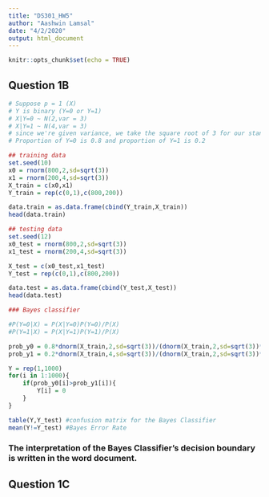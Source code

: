 ```yaml
---
title: "DS301_HW5"
author: "Aashwin Lamsal"
date: "4/2/2020"
output: html_document
---
```


```r
knitr::opts_chunk$set(echo = TRUE)
```

## Question 1B

```r
# Suppose p = 1 (X)
# Y is binary (Y=0 or Y=1)
# X|Y=0 ~ N(2,var = 3)
# X|Y=1 ~ N(4,var = 3)
# since we're given variance, we take the square root of 3 for our standard deviation to use in rnorm
# Proportion of Y=0 is 0.8 and proportion of Y=1 is 0.2

## training data
set.seed(10)
x0 = rnorm(800,2,sd=sqrt(3))
x1 = rnorm(200,4,sd=sqrt(3))
X_train = c(x0,x1)
Y_train = rep(c(0,1),c(800,200))

data.train = as.data.frame(cbind(Y_train,X_train))
head(data.train)

## testing data
set.seed(12)
x0_test = rnorm(800,2,sd=sqrt(3))
x1_test = rnorm(200,4,sd=sqrt(3))

X_test = c(x0_test,x1_test)
Y_test = rep(c(0,1),c(800,200))

data.test = as.data.frame(cbind(Y_test,X_test))
head(data.test)

### Bayes classifier 

#P(Y=0|X) = P(X|Y=0)P(Y=0)/P(X)
#P(Y=1|X) = P(X|Y=1)P(Y=1)/P(X)

prob_y0 = 0.8*dnorm(X_train,2,sd=sqrt(3))/(dnorm(X_train,2,sd=sqrt(3))*0.8+dnorm(X_train,4,sd=sqrt(3))*0.2)
prob_y1 = 0.2*dnorm(X_train,4,sd=sqrt(3))/(dnorm(X_train,2,sd=sqrt(3))*0.8+dnorm(X_train,4,sd=sqrt(3))*0.2)

Y = rep(1,1000)
for(i in 1:1000){
	if(prob_y0[i]>prob_y1[i]){
		Y[i] = 0
	}
}

table(Y,Y_test) #confusion matrix for the Bayes Classifier
mean(Y!=Y_test) #Bayes Error Rate
```
### The interpretation of the Bayes Classifier's decision boundary is written in the word document.

## Question 1C
```r



```


